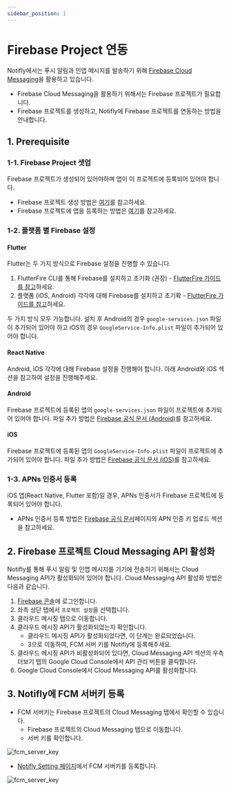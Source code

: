 ```yaml
---
sidebar_position: 1
---
```


# Firebase Project 연동

Notifly에서는 푸시 알림과 인앱 메시지를 발송하기 위해 [Firebase Cloud Messaging](https://firebase.google.com/docs/cloud-messaging)을 활용하고 있습니다.

- Firebase Cloud Messaging을 활용하기 위해서는 Firebase 프로젝트가 필요합니다. 
- Firebase 프로젝트를 생성하고, Notifly에 Firebase 프로젝트를 연동하는 방법을 안내합니다.

## 1. Prerequisite

### 1-1. Firebase Project 샛업

Firebase 프로젝트가 생성되어 있어야하며 앱이 이 프로젝트에 등록되어 있어야 합니다.

- Firebase 프로젝트 생성 방법은 [여기](https://firebase.google.com/docs/projects/learn-more?hl=ko)를 참고하세요.
- Firebase 프로젝트에 앱을 등록하는 방법은 [여기](https://firebase.google.com/docs/projects/learn-more?hl=ko#add-app)를 참고하세요.

### 1-2. 플랫폼 별 Firebase 설정

#### Flutter

Flutter는 두 가지 방식으로 Firebase 설정을 진행할 수 있습니다.

1. FlutterFire CLI를 통해 Firebase를 설치하고 초기화 (권장) - [FlutterFire 가이드를 참고](https://firebase.flutter.dev/docs/overview#installation)하세요.
2. 플랫폼 (iOS, Android) 각각에 대해 Firebase를 설치하고 초기확 - [FlutterFire 가이드를 참고](https://firebase.flutter.dev/docs/manual-installation/)하세요.

두 가지 방식 모두 가능합니다. 설치 후 Android의 경우 `google-services.json` 파일이 추가되어 있어야 하고 iOS의 경우 `GoogleService-Info.plist` 파일이 추가되어 있어야 합니다.

#### React Native

Android, iOS 각각에 대해 Firebase 설정을 진행해야 합니다. 아래 Android와 iOS 섹션을 참고하여 설정을 진행해주세요.

#### Android

Firebase 프로젝트에 등록된 앱의 `google-services.json` 파일이 프로젝트에 추가되어 있어야 합니다. 파일 추가 방법은 [Firebase 공식 문서 (Android)](https://firebase.google.com/docs/android/setup?hl=ko#add-config-file)를 참고하세요. 

#### iOS

Firebase 프로젝트에 등록된 앱의 `GoogleService-Info.plist` 파일이 프로젝트에 추가되어 있어야 합니다. 파일 추가 방법은 [Firebase 공식 문서 (iOS)](https://firebase.google.com/docs/ios/setup?hl=ko#add-config-file)를 참고하세요.

### 1-3. APNs 인증서 등록

iOS 앱(React Native, Flutter 포함)일 경우, APNs 인증서가 Firebase 프로젝트에 등록되어 있어야 합니다.

- APNs 인증서 등록 방법은 [Firebase 공식 문서](https://firebase.google.com/docs/cloud-messaging/ios/client?hl=ko#upload_your_apns_authentication_key)페이지의 APN 인증 키 업로드 섹션을 참고하세요.

## 2. Firebase 프로젝트 Cloud Messaging API 활성화

Notifly를 통해 푸시 알림 및 인앱 메시지를 기기에 전송하기 위해서는 Cloud Messaging API가 활성화되어 있어야 합니다.
Cloud Messaging API 활성화 방법은 다음과 같습니다. 

1. [Firebase 콘솔](https://console.firebase.google.com/)에 로그인합니다.
2. 좌측 상단 탭에서 `프로젝트 설정`을 선택합니다.
3. 클라우드 메시징 탭으로 이동합니다.
4. 클라우드 메시징 API가 활성화되었는지 확인합니다.
    - 클라우드 메시징 API가 활성화되었다면, 이 단계는 완료되었습니다.
    - 3으로 이동하여, FCM 서버 키를 Notifly에 등록해주세요.
5. 클라우드 메시징 API가 비활성화되어 있다면, Cloud Messaging API 섹션의 우측 더보기 탭의 Google Cloud Console에서 API 관리 버튼을 클릭합니다.
6. Google Cloud Console에서 Cloud Messaging API를 활성화합니다.

## 3. Notifly에 FCM 서버키 등록

- FCM 서버키는 Firebase 프로젝트의 Cloud Messaging 탭에서 확인할 수 있습니다.
    - Firebase 프로젝트의 Cloud Messaging 탭으로 이동합니다.
    - 서버 키를 확인합니다.

![fcm_server_key](./image/firebase_fcm_server_key.png)

- [Notifly Setting 페이지](https://notifly.tech/ko/console/settings)에서 FCM 서버키를 등록합니다.

![fcm_server_key](./image/notifly_setting_page_fcm_server_key.png)
